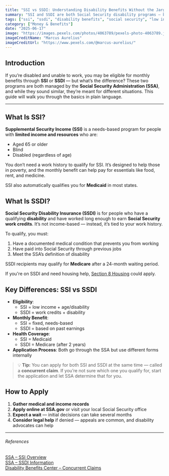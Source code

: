 ```yaml
---
title: "SSI vs SSDI: Understanding Disability Benefits Without the Jargon"
summary: "SSI and SSDI are both Social Security disability programs — but they serve different people and have different rules. This guide breaks down the key differences and helps you figure out which one you may qualify for."
tags: ["ssi", "ssdi", "disability benefits", "social security", "low income"]
category: ["Money & Benefits"]
date: "2025-06-17"
image: "https://images.pexels.com/photos/4063789/pexels-photo-4063789.jpeg"
imageCreditName: "Marcus Aurelius"
imageCreditUrl: "https://www.pexels.com/@marcus-aurelius/"
---
```


## Introduction

If you’re disabled and unable to work, you may be eligible for monthly benefits through **SSI** or **SSDI** — but what’s the difference? These two programs are both managed by the **Social Security Administration (SSA)**, and while they sound similar, they’re meant for different situations. This guide will walk you through the basics in plain language.

<BenefitsCtaBanner />

***

## What Is SSI?

**Supplemental Security Income (SSI)** is a needs-based program for people with **limited income and resources** who are:

- Aged 65 or older
- Blind
- Disabled (regardless of age)

You don’t need a work history to qualify for SSI. It’s designed to help those in poverty, and the monthly benefit can help pay for essentials like food, rent, and medicine.

SSI also automatically qualifies you for **Medicaid** in most states.

## What Is SSDI?

**Social Security Disability Insurance (SSDI)** is for people who have a qualifying **disability** and have worked long enough to earn **Social Security work credits**. It’s not income-based — instead, it’s tied to your work history.

To qualify, you must:

1. Have a documented medical condition that prevents you from working  
2. Have paid into Social Security through previous jobs  
3. Meet the SSA’s definition of disability

SSDI recipients may qualify for **Medicare** after a 24-month waiting period.

If you're on SSDI and need housing help, [Section 8 Housing](./section-8-housing-explained-how-to-get-help-paying-rent) could apply.

## Key Differences: SSI vs SSDI

- **Eligibility**:  
  - SSI = low income + age/disability  
  - SSDI = work credits + disability  
- **Monthly Benefit**:  
  - SSI = fixed, needs-based  
  - SSDI = based on past earnings  
- **Health Coverage**:  
  - SSI = Medicaid  
  - SSDI = Medicare (after 2 years)  
- **Application Process**: Both go through the SSA but use different forms internally

> 💡 **Tip:** You can apply for both SSI and SSDI at the same time — called a **concurrent claim**. If you’re not sure which one you qualify for, start the application and let SSA determine that for you.

## How to Apply

1. **Gather medical and income records**
2. **Apply online at SSA.gov** or visit your local Social Security office
3. **Expect a wait** — initial decisions can take several months
4. **Consider legal help** if denied — appeals are common, and disability advocates can help

***

###### References

<div className="references">
<a href="https://www.ssa.gov/ssi/" target="_blank" rel="noopener noreferrer">SSA – SSI Overview</a><br />
<a href="https://www.ssa.gov/disability/" target="_blank" rel="noopener noreferrer">SSA – SSDI Information</a><br />
<a href="https://www.disabilitybenefitscenter.org/faq" target="_blank" rel="noopener noreferrer">Disability Benefits Center – Concurrent Claims</a>
</div>